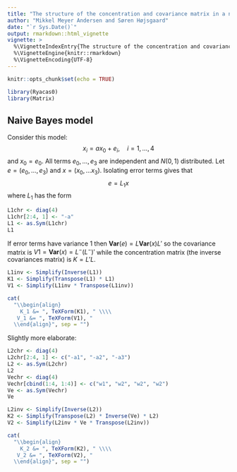 ```yaml
---
title: "The structure of the concentration and covariance matrix in a naive Bayes model"
author: "Mikkel Meyer Andersen and Søren Højsgaard"
date: "`r Sys.Date()`"
output: rmarkdown::html_vignette
vignette: >
  %\VignetteIndexEntry{The structure of the concentration and covariance matrix in a naive Bayes model}
  %\VignetteEngine{knitr::rmarkdown}
  %\VignetteEncoding{UTF-8}
---
```


```r
knitr::opts_chunk$set(echo = TRUE)
```

```r
library(Ryacas0)
library(Matrix)
```

## Naive Bayes model

Consider this model: 
$$
x_i = a x_0 + e_i, \quad i=1, \dots, 4
$$ 
and $x_0=e_0$. All terms $e_0, \dots, e_3$ are independent and $N(0,1)$ distributed. 
Let $e=(e_0, \dots, e_3)$ and $x=(x_0, \dots x_3)$.
Isolating error terms gives that
$$
 e = L_1 x
$$
where $L_1$ has the form
```r
L1chr <- diag(4)
L1chr[2:4, 1] <- "-a"
L1 <- as.Sym(L1chr)
L1
```

If error terms have variance $1$ then $\mathbf{Var}(e)=L \mathbf{Var}(x) L'$ so the covariance matrix is $V1=\mathbf{Var}(x) = L^- (L^-)'$ while the concentration matrix (the inverse covariances matrix) is $K=L' L$.

```r
L1inv <- Simplify(Inverse(L1))
K1 <- Simplify(Transpose(L1) * L1)
V1 <- Simplify(L1inv * Transpose(L1inv))
```

```r
cat(
  "\\begin{align} 
    K_1 &= ", TeXForm(K1), " \\\\ 
   V_1 &= ", TeXForm(V1), " 
  \\end{align}", sep = "")
```

Slightly more elaborate:

```r
L2chr <- diag(4)
L2chr[2:4, 1] <- c("-a1", "-a2", "-a3")
L2 <- as.Sym(L2chr)
L2
Vechr <- diag(4)
Vechr[cbind(1:4, 1:4)] <- c("w1", "w2", "w2", "w2")
Ve <- as.Sym(Vechr)
Ve
```

```r
L2inv <- Simplify(Inverse(L2))
K2 <- Simplify(Transpose(L2) * Inverse(Ve) * L2)
V2 <- Simplify(L2inv * Ve * Transpose(L2inv))
```

```r
cat(
  "\\begin{align} 
    K_2 &= ", TeXForm(K2), " \\\\ 
   V_2 &= ", TeXForm(V2), " 
  \\end{align}", sep = "")
```



